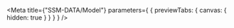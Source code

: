 
<Meta
  title={"SSM-DATA/Model"}
  parameters={
    {
      previewTabs: {
        canvas: {
          hidden: true
        }
      }
    }
  }
/>

<DataSsmD2ModelIndex />
